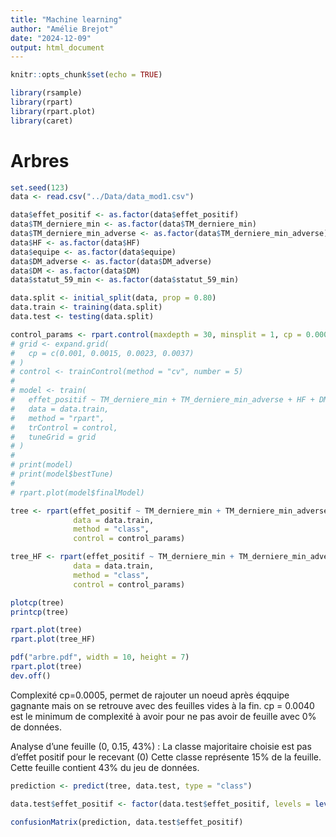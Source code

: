 ```yaml
---
title: "Machine learning"
author: "Amélie Brejot"
date: "2024-12-09"
output: html_document
---
```


```r
knitr::opts_chunk$set(echo = TRUE)

library(rsample)
library(rpart)
library(rpart.plot)
library(caret)
```


# Arbres

```r
set.seed(123)
data <- read.csv("../Data/data_mod1.csv")

data$effet_positif <- as.factor(data$effet_positif)
data$TM_derniere_min <- as.factor(data$TM_derniere_min)
data$TM_derniere_min_adverse <- as.factor(data$TM_derniere_min_adverse)
data$HF <- as.factor(data$HF)
data$equipe <- as.factor(data$equipe)
data$DM_adverse <- as.factor(data$DM_adverse)
data$DM <- as.factor(data$DM)
data$statut_59_min <- as.factor(data$statut_59_min)

data.split <- initial_split(data, prop = 0.80)
data.train <- training(data.split)
data.test <- testing(data.split)
```



```r
control_params <- rpart.control(maxdepth = 30, minsplit = 1, cp = 0.000000000000000001)
# grid <- expand.grid(
#   cp = c(0.001, 0.0015, 0.0023, 0.0037)
# )
# control <- trainControl(method = "cv", number = 5)
# 
# model <- train(
#   effet_positif ~ TM_derniere_min + TM_derniere_min_adverse + HF + DM_adverse + DM + statut_59_min,
#   data = data.train,
#   method = "rpart",
#   trControl = control, 
#   tuneGrid = grid
# )
# 
# print(model)
# print(model$bestTune)
# 
# rpart.plot(model$finalModel)

tree <- rpart(effet_positif ~ TM_derniere_min + TM_derniere_min_adverse + DM_adverse + DM + statut_59_min, 
              data = data.train, 
              method = "class",
              control = control_params)

tree_HF <- rpart(effet_positif ~ TM_derniere_min + TM_derniere_min_adverse + DM_adverse + DM + statut_59_min + HF, 
              data = data.train, 
              method = "class",
              control = control_params)

plotcp(tree)
printcp(tree)

rpart.plot(tree)
rpart.plot(tree_HF)

pdf("arbre.pdf", width = 10, height = 7)
rpart.plot(tree)
dev.off()
```
Complexité cp=0.0005, permet de rajouter un noeud après éqquipe gagnante mais on se retrouve avec des feuilles vides à la fin.
cp = 0.0040 est le minimum de complexité à avoir pour ne pas avoir de feuille avec 0% de données.

Analyse d'une feuille (0, 0.15, 43%) :
La classe majoritaire choisie est pas d'effet positif pour le recevant (0)
Cette classe représente 15% de la feuille.
Cette feuille contient 43% du jeu de données.

```r
prediction <- predict(tree, data.test, type = "class")

data.test$effet_positif <- factor(data.test$effet_positif, levels = levels(prediction))

confusionMatrix(prediction, data.test$effet_positif)
```


